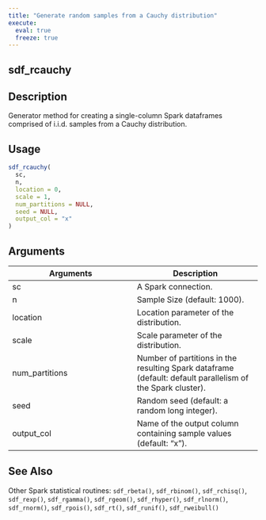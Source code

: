 ```yaml
---
title: "Generate random samples from a Cauchy distribution"
execute:
  eval: true
  freeze: true
---
```


## sdf_rcauchy

## Description
Generator method for creating a single-column Spark dataframes comprised of i.i.d. samples from a Cauchy distribution.


## Usage
```r
sdf_rcauchy(
  sc,
  n,
  location = 0,
  scale = 1,
  num_partitions = NULL,
  seed = NULL,
  output_col = "x"
)
```

## Arguments
|Arguments|Description|
|---|---|
| sc | A Spark connection. |
| n | Sample Size (default: 1000). |
| location | Location parameter of the distribution. |
| scale | Scale parameter of the distribution. |
| num_partitions | Number of partitions in the resulting Spark dataframe (default: default parallelism of the Spark cluster). |
| seed | Random seed (default: a random long integer). |
| output_col | Name of the output column containing sample values (default: "x"). |







## See Also
Other Spark statistical routines: `sdf_rbeta()`, `sdf_rbinom()`, `sdf_rchisq()`, `sdf_rexp()`, `sdf_rgamma()`, `sdf_rgeom()`, `sdf_rhyper()`, `sdf_rlnorm()`, `sdf_rnorm()`, `sdf_rpois()`, `sdf_rt()`, `sdf_runif()`, `sdf_rweibull()`

